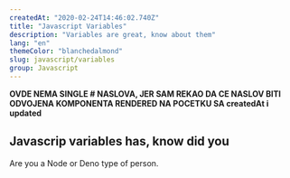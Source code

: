 ```yaml
---
createdAt: "2020-02-24T14:46:02.740Z"
title: "Javascript Variables"
description: "Variables are great, know about them"
lang: "en"
themeColor: "blanchedalmond"
slug: javascript/variables
group: Javascript
---
```


**OVDE NEMA SINGLE # NASLOVA, JER SAM REKAO DA CE NASLOV BITI ODVOJENA KOMPONENTA RENDERED NA POCETKU SA createdAt i updated**

## Javascrip variables has, know did you

Are you a Node or Deno type of person.
